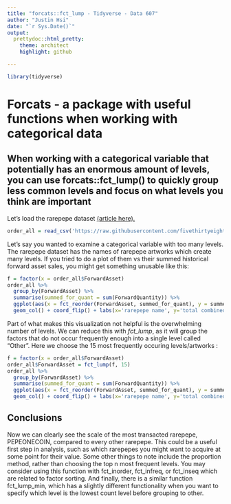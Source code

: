 ```yaml
---
title: "forcats::fct_lump - Tidyverse - Data 607"
author: "Justin Hsi"
date: "`r Sys.Date()`"
output:
  prettydoc::html_pretty:
    theme: architect
    highlight: github

---
```


```r
library(tidyverse)
```

# Forcats - a package with useful functions when working with categorical data 

## When working with a categorical variable that potentially has an enormous amount of levels, you can use forcats::fct_lump() to quickly group less common levels and focus on what levels you think are important

Let's load the rarepepe dataset [(article here).](https://fivethirtyeight.com/features/pepe-the-frog-symbolism-cryptoart-blockchain/)

```r
order_all = read_csv('https://raw.githubusercontent.com/fivethirtyeight/data/master/rare-pepes/ordermatches_all.csv')
```

Let's say you wanted to examine a categorical variable with too many levels. The rarepepe dataset has the names of rarepepe artworks which create many levels. If you tried to do a plot of them vs their summed historical forward asset sales, you might get something unusable like this:

```r
f = factor(x = order_all$ForwardAsset)
order_all %>%
  group_by(ForwardAsset) %>%
  summarise(summed_for_quant = sum(ForwardQuantity)) %>% 
  ggplot(aes(x = fct_reorder(ForwardAsset, summed_for_quant), y = summed_for_quant)) + 
  geom_col() + coord_flip() + labs(x='rarepepe name', y='total combined forward assets in all transactions')
```

Part of what makes this visualization not helpful is the overwhelming number of levels. We can reduce this with *fct_lump*, as it will group the factors that do not occur frequently enough into a single level called "Other". Here we choose the 15 most frequently occuring levels/artworks :

```r
f = factor(x = order_all$ForwardAsset)
order_all$ForwardAsset = fct_lump(f, 15)
order_all %>%
  group_by(ForwardAsset) %>%
  summarise(summed_for_quant = sum(ForwardQuantity)) %>% 
  ggplot(aes(x = fct_reorder(ForwardAsset, summed_for_quant), y = summed_for_quant)) + 
  geom_col() + coord_flip() + labs(x='rarepepe name', y='total combined forward assets in all transactions')
```

## Conclusions
Now we can clearly see the scale of the most transacted rarepepe, PEPEONECOIN, compared to every other rarepepe. This could be a useful first step in analysis, such as which rarepepes you might want to acquire at some point for their value.
Some other things to note include the proportion method, rather than choosing the top n most frequent levels. You may consider using this function with fct_inorder, fct_infreq, or fct_inseq which are related to factor sorting. And finally, there is a similar function fct_lump_min, which has a slightly different functionality when you want to specify which level is the lowest count level before grouping to other.


